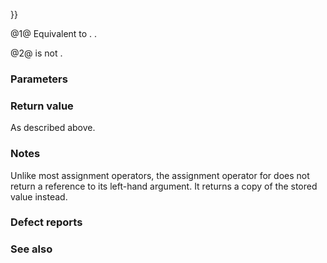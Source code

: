 {{cpp/atomic/atomic_ref/title|operator{{=}}}}
{{cpp/atomic/atomic_ref/navbar}}
{{dcl begin}}
{{dcla|num=1|constexpr=c++26|1=
value_type operator=( value_type desired ) const noexcept;
}}
{{dcl|num=2|1=
atomic_ref&amp; operator=( const atomic_ref&amp; ) = delete;
}}
{{dcl end}}

@1@ Equivalent to {{c|store(desired); return desired;}}. {{cpp/enable if|{{c|std::is_const_v&lt;T&gt;}} is {{c|false}}}}.

@2@ {{tt|atomic_ref}} is not {{named req|CopyAssignable}}.

===Parameters===
{{par begin}}
{{par|desired|value to assign}}
{{par end}}

===Return value===
As described above.

===Notes===
Unlike most assignment operators, the assignment operator for {{tt|atomic_ref}} does not return a reference to its left-hand argument. It returns a copy of the stored value instead.

===Defect reports===
{{dr list begin}}
{{dr list item|wg=lwg|dr=3508|paper=P3323R1|std=C++20|before=assignment operator was meaningless for {{c/core|const T}}|after=constrained to accept only non-const {{tt|T}}}}
{{dr list end}}

===See also===
{{dsc begin}}
{{dsc inc|cpp/atomic/atomic_ref/dsc constructor}}
{{dsc inc|cpp/atomic/atomic_ref/dsc store}}
{{dsc end}}

{{langlinks|es|ja|zh}}